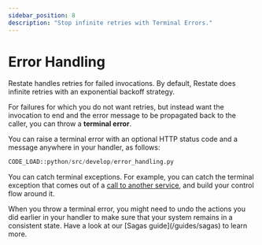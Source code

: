 ```yaml
---
sidebar_position: 8
description: "Stop infinite retries with Terminal Errors."
---
```



# Error Handling

Restate handles retries for failed invocations.
By default, Restate does infinite retries with an exponential backoff strategy.

For failures for which you do not want retries, but instead want the invocation to end and the error message
to be propagated back to the caller, you can throw a **terminal error**.

You can raise a terminal error with an optional HTTP status code and a message anywhere in your handler, as follows:

```python
CODE_LOAD::python/src/develop/error_handling.py
```

You can catch terminal exceptions. For example, you can catch the terminal exception that comes out of a [call to another service](/develop/python/service-communication#request-response-calls), and build your control flow around it.

<Admonition type="note" title="Sagas with Restate">
    When you throw a terminal error, you might need to undo the actions you did earlier in your handler to make sure that your system remains in a consistent state.
    Have a look at our [Sagas guide](/guides/sagas) to learn more.
</Admonition>
